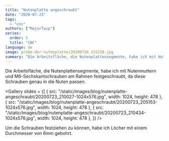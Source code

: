```yaml
---
title: "Nutenplatte angeschraubt"
date: "2020-07-23"
tags: 
  - "cnc"
authors: ["MajorTwip"]
series:
  order: 5
  title: "CNC"
language: de
image: probe-der-nutenplatte/20200720_215218.jpg
summary: "Die Arbeitsfläche, die Nutenplattensegmente, habe ich mit Nutenmuttern und M6-Sechskantschrauben am Rahmen festgeschraubt, da diese Schrauben genau in die Nuten passen."
---
```


Die Arbeitsfläche, die Nutenplattensegmente, habe ich mit Nutenmuttern und M6-Sechskantschrauben am Rahmen festgeschraubt, da diese Schrauben genau in die Nuten passen.


<Gallery slides = {[
  { src: "/static/images/blog/nutenplatte-angeschraubt/20200723_210027-1024x576.jpg", width: 1024, height: 478 },
  { src: "/static/images/blog/nutenplatte-angeschraubt/20200723_205153-1024x576.jpg", width: 1024, height: 478 },
  { src: "/static/images/blog/nutenplatte-angeschraubt/20200723_210434-1024x576.jpg", width: 1024, height: 478 },
]} />


Um die Schrauben festziehen zu können, habe ich Löcher mit einem Durchmesser von 6mm gebohrt.
